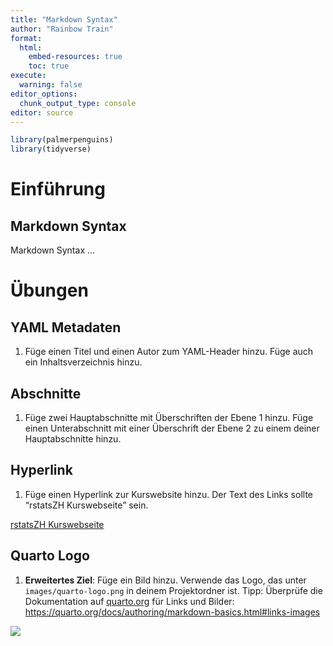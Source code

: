 ```yaml
---
title: "Markdown Syntax"
author: "Rainbow Train"
format:
  html:
    embed-resources: true
    toc: true
execute:
  warning: false
editor_options: 
  chunk_output_type: console
editor: source
---
```


```r
library(palmerpenguins)
library(tidyverse)
```

# Einführung

## Markdown Syntax

Markdown Syntax ...

# Übungen

## YAML Metadaten

1. Füge einen Titel und einen Autor zum YAML-Header hinzu. Füge auch ein Inhaltsverzeichnis hinzu.

## Abschnitte

1. Füge zwei Hauptabschnitte mit Überschriften der Ebene 1 hinzu. Füge einen Unterabschnitt mit einer Überschrift der Ebene 2 zu einem deiner Hauptabschnitte hinzu.

## Hyperlink

1. Füge einen Hyperlink zur Kurswebsite hinzu. Der Text des Links sollte "rstatsZH Kurswebseite" sein.

[rstatsZH Kurswebseite](https://rstatszh-k009.github.io/website/)

## Quarto Logo

1. **Erweitertes Ziel**: Füge ein Bild hinzu. Verwende das Logo, das unter `images/quarto-logo.png` in deinem Projektordner ist. Tipp: Überprüfe die Dokumentation auf [quarto.org](https://quarto.org/) für Links und Bilder: <https://quarto.org/docs/authoring/markdown-basics.html#links-images>

![](images/quarto-logo.png)

